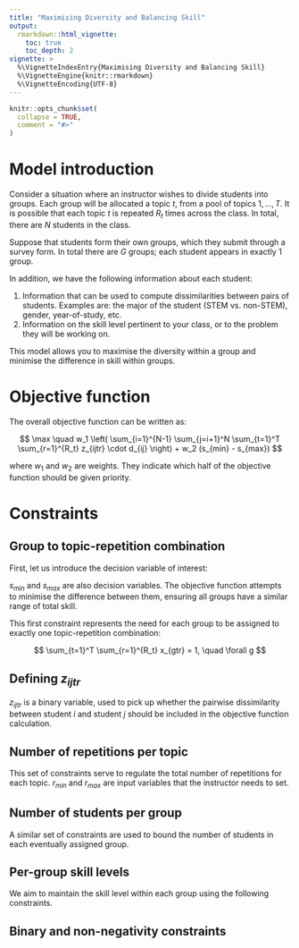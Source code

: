 ```yaml
---
title: "Maximising Diversity and Balancing Skill"
output: 
  rmarkdown::html_vignette:
    toc: true
    toc_depth: 2
vignette: >
  %\VignetteIndexEntry{Maximising Diversity and Balancing Skill}
  %\VignetteEngine{knitr::rmarkdown}
  %\VignetteEncoding{UTF-8}
---
```


```r
knitr::opts_chunk$set(
  collapse = TRUE,
  comment = "#>"
)
```

# Model introduction

Consider a situation where an instructor wishes to divide students into groups.
Each group will be allocated a topic $t$, from a pool of topics $1,\ldots,T$. It
is possible that each topic $t$ is repeated $R_t$ times across the class. In
total, there are $N$ students in the class.

Suppose that students form their own groups, which they submit through a survey
form. In total there are $G$ groups; each student appears in exactly 1 group.

In addition, we have the following information about each student:

1.   Information that can be used to compute dissimilarities between pairs of 
     students. Examples are: the major of the student (STEM vs. non-STEM), gender,
     year-of-study, etc.
2.   Information on the skill level pertinent to your class, or to the problem
     they will be working on.

This model allows you to maximise the diversity within a group and minimise the
difference in skill within groups.

# Objective function

The overall objective function can be written as:

$$
\max \quad w_1 \left( \sum_{i=1}^{N-1} \sum_{j=i+1}^N \sum_{t=1}^T 
                      \sum_{r=1}^{R_t} z_{ijtr} \cdot d_{ij} \right) + 
           w_2 (s_{min} - s_{max})
$$

where $w_1$ and $w_2$ are weights. They indicate which half of the objective 
function should be given priority.

# Constraints 

## Group to topic-repetition combination

First, let us introduce the decision variable of interest:

\begin{equation}
x_{gtr} = \begin{cases}
1 & \text{if group $g$ is assigned to repetition $r$ of topic $t$} \\
0 & \text{otherwise}
\end{cases}
\end{equation}

$s_{min}$ and $s_{max}$ are also decision variables. The objective function attempts
to minimise the difference between them, ensuring all groups have a similar range 
of total skill.

This first constraint represents the need for each group to be assigned to exactly one
topic-repetition combination:

$$
\sum_{t=1}^T \sum_{r=1}^{R_t} x_{gtr} = 1, \quad \forall g
$$

## Defining $z_{ijtr}$

$z_{ijtr}$ is a binary variable, used to pick up whether the pairwise dissimilarity 
between student $i$ and student $j$ should be included in the objective function
calculation.

\begin{eqnarray}
z_{ijtr} &\le& \sum_{g=1}^G m_{ig} \cdot x_{gtr}, \quad \forall i,j,t,r \\
z_{ijtr} &\le& \sum_{g=1}^G m_{jg} \cdot x_{gtr}, \quad \forall i,j,t,r  \\
z_{ijtr} &\ge& \sum_{g=1}^G m_{ig} \cdot x_{gtr} + \sum_{g=1}^G m_{jg} \cdot x_{gtr} - 1, \quad \forall i,j,t,r 
\end{eqnarray}

## Number of repetitions per topic

This set of constraints serve to regulate the total number of repetitions for 
each topic. $r_{min}$ and $r_{max}$ are input variables that the instructor needs 
to set.

\begin{eqnarray}
a_{tr} &\ge&  x_{gtr},\quad \forall t,r \\
a_{tr} &\le& \sum_{g=1}^G x_{gtr},\quad \forall t,r \\
\sum_{r=1}^{R_t} a_{tr} &\ge& r_{min},\quad \forall t \\
\sum_{r=1}^{R_t} a_{tr} &\le& r_{max},\quad \forall t
\end{eqnarray}

## Number of students per group

A similar set of constraints are used to bound the number of students in each
eventually assigned group.

\begin{eqnarray}
\sum_{i=1}^N \sum_{g=1}^G m_{ig} \cdot x_{gtr} &\ge& a_{tr} \cdot n^{min}_{tr}, \quad \forall t,r \\
\sum_{i=1}^N \sum_{g=1}^G m_{ig} \cdot x_{gtr} &\le& a_{tr} \cdot n^{max}_{tr}, \quad \forall t,r 
\end{eqnarray}

## Per-group skill levels

We aim to maintain the skill level within each group using the following
constraints.

\begin{eqnarray}
\sum_{i=1}^N \sum_{g=1}^G m_{ig} \cdot x_{gtr} \cdot s_i &\ge& s_{min}, \quad \forall t,r \\
\sum_{i=1}^N \sum_{g=1}^G m_{ig} \cdot x_{gtr} \cdot s_i &\le& s_{max}, \quad \forall t,r \\
\end{eqnarray}

## Binary and non-negativity constraints

\begin{eqnarray}
x_{gtr} &\in& \{0,1\} \\
a_{tr} &\in& \{0,1\} \\
s_{min} &\ge& 0 \\
s_{max} &\ge& 0
\end{eqnarray}
